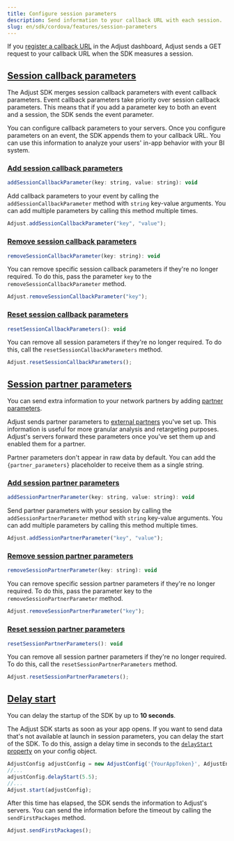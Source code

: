 ```yaml
---
title: Configure session parameters
description: Send information to your callback URL with each session.
slug: en/sdk/cordova/features/session-parameters
---
```


If you [register a callback URL](https://help.adjust.com/en/article/recommended-placeholders-callbacks) in the Adjust dashboard, Adjust sends a GET request to your callback URL when the SDK measures a session.

## [Session callback parameters](session-callback-parameters)

<Callout type="note">

The Adjust SDK merges session callback parameters with event callback parameters. Event callback parameters take priority over session callback parameters. This means that if you add a parameter key to both an event and a session, the SDK sends the event parameter.

</Callout>

You can configure callback parameters to your servers. Once you configure parameters on an event, the SDK appends them to your callback URL. You can use this information to analyze your users' in-app behavior with your BI system.

### [Add session callback parameters](add-session-callback-parameters)

<CodeBlock title="Method signature">

```js
addSessionCallbackParameter(key: string, value: string): void
```

</CodeBlock>

Add callback parameters to your event by calling the `addSessionCallbackParameter` method with `string` key-value arguments. You can add multiple parameters by calling this method multiple times.

```js
Adjust.addSessionCallbackParameter("key", "value");
```

### [Remove session callback parameters](remove-session-callback-parameters)

<CodeBlock title="Method signature">

```js
removeSessionCallbackParameter(key: string): void
```

</CodeBlock>

You can remove specific session callback parameters if they're no longer required. To do this, pass the parameter `key` to the `removeSessionCallbackParameter` method.

```js
Adjust.removeSessionCallbackParameter("key");
```

### [Reset session callback parameters](reset-session-callback-parameters)

<CodeBlock title="Method signature">

```js
resetSessionCallbackParameters(): void
```

</CodeBlock>

You can remove all session parameters if they're no longer required. To do this, call the `resetSessionCallbackParameters` method.

```js
Adjust.resetSessionCallbackParameters();
```

## [Session partner parameters](session-partner-parameters)

You can send extra information to your network partners by adding [partner parameters](https://help.adjust.com/en/article/data-sharing-ad-network#map-parameters).

Adjust sends partner parameters to [external partners](https://help.adjust.com/en/article/integrated-partners) you've set up. This information is useful for more granular analysis and retargeting purposes. Adjust's servers forward these parameters once you've set them up and enabled them for a partner.

<Callout type="note">

Partner parameters don't appear in raw data by default. You can add the `{partner_parameters}` placeholder to receive them as a single string.

</Callout>

### [Add session partner parameters](add-session-partner-parameters)

<CodeBlock title="Method signature">

```js
addSessionPartnerParameter(key: string, value: string): void
```

</CodeBlock>

Send partner parameters with your session by calling the `addSessionPartnerParameter` method with `string` key-value arguments. You can add multiple parameters by calling this method multiple times.

```js
Adjust.addSessionPartnerParameter("key", "value");
```

### [Remove session partner parameters](remove-session-partner-parameters)

<CodeBlock title="Method signature">

```js
removeSessionPartnerParameter(key: string): void
```

</CodeBlock>

You can remove specific session partner parameters if they're no longer required. To do this, pass the parameter key to the `removeSessionPartnerParameter` method.

```js
Adjust.removeSessionPartnerParameter("key");
```

### [Reset session partner parameters](reset-session-partner-parameters)

<CodeBlock title="Method signature">

```js
resetSessionPartnerParameters(): void
```

</CodeBlock>

You can remove all session partner parameters if they're no longer required. To do this, call the `resetSessionPartnerParameters` method.

```js
Adjust.resetSessionPartnerParameters();
```

## [Delay start](delay-start)

<Callout type="note">

You can delay the startup of the SDK by up to **10 seconds**.

</Callout>

The Adjust SDK starts as soon as your app opens. If you want to send data that's not available at launch in session parameters, you can delay the start of the SDK. To do this, assign a delay time in seconds to the [`delayStart` property](/en/sdk/cordova/configuration#delay-the-start-of-the-sdk) on your config object.

```js
AdjustConfig adjustConfig = new AdjustConfig('{YourAppToken}', AdjustEnvironment.Sandbox);
//...
adjustConfig.delayStart(5.5);
//...
Adjust.start(adjustConfig);
```

After this time has elapsed, the SDK sends the information to Adjust's servers. You can send the information before the timeout by calling the `sendFirstPackages` method.

```js
Adjust.sendFirstPackages();
```
